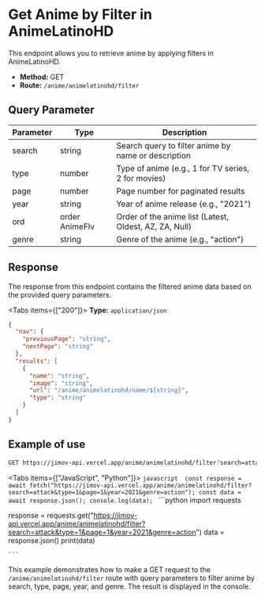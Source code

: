 
# Get Anime by Filter in AnimeLatinoHD

This endpoint allows you to retrieve anime by applying filters in AnimeLatinoHD.

- **Method:** GET
- **Route:** `/anime/animelatinohd/filter`

## Query Parameter

| Parameter | Type           | Description                                            |
| --------- | -------------- | ------------------------------------------------------ |
| search    | string         | Search query to filter anime by name or description    |
| type      | number         | Type of anime (e.g., 1 for TV series, 2 for movies)    |
| page      | number         | Page number for paginated results                      |
| year      | string         | Year of anime release (e.g., "2021")                   |
| ord       | order AnimeFlv | Order of the anime list (Latest, Oldest, AZ, ZA, Null) |
| genre     | string         | Genre of the anime (e.g., "action")                    |

## Response

The response from this endpoint contains the filtered anime data based on the provided query parameters.

<Tabs items={["200"]}>
  <Tab>**Type:** `application/json` </Tab>
</Tabs>

```json
{
  "nav": {
    "previousPage": "string",
    "nextPage": "string"
  },
  "results": [
    {
      "name": "string",
      "image": "string",
      "url": "/anime/animelatinohd/name/${string}",
      "type": "string"
    }
  ]
}
```

## Example of use

```bash
GET https://jimov-api.vercel.app/anime/animelatinohd/filter?search=attack&type=1&page=1&year=2021&genre=action
```

<Tabs items={["JavaScript", "Python"]}>
  <Tab>
    ```javascript 
    const response = await fetch("https://jimov-api.vercel.app/anime/animelatinohd/filter?search=attack&type=1&page=1&year=2021&genre=action");
const data = await response.json();
console.log(data);
    ```
  </Tab>
   <Tab>
    ```python 
    import requests

response = requests.get("https://jimov-api.vercel.app/anime/animelatinohd/filter?search=attack&type=1&page=1&year=2021&genre=action")
data = response.json()
print(data)

    ```

  </Tab>
</Tabs>

This example demonstrates how to make a GET request to the `/anime/animelatinohd/filter` route with query parameters to filter anime by search, type, page, year, and genre. The result is displayed in the console.
